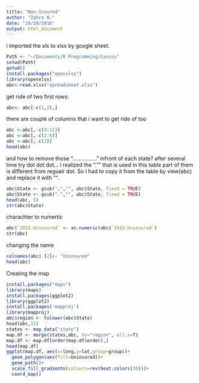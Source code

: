 ```yaml
---
title: "Non-Insured"
author: "Zahra N."
date: "10/28/2016"
output: html_document
---
```

i imported the xls to xlsx by google sheet. 
```r
Path <- "~/Documents/R Programming/Census"
setwd(Path)
getwd()
install.packages("openxlsx")
library(openxlsx)
abc<-read.xlsx("spreadsheet.xlsx")
```
get ride of two first rows:
```r
abc<- abc[-c(1,2),]
```
there are couple of columns that i want to get ride of too
```r
abc <-abc[,-c(9:12)]
abc <-abc[,-c(2:6)]
abc <-abc[,-c(3)]
head(abc)
```
and how to remove those "................"  infront of each state? 
after several time try dot dot dot... i realized the "."" that is used in this table part of them is different from regualr dot.
So I had to copy it from the table by view(abc) and replace it with "". 
```r
abc$State <- gsub("…","", abc$State, fixed = TRUE)
abc$State <- gsub(".","", abc$State, fixed = TRUE)
head(abc, 5)
str(abc$State)

```

charachter to numertic
```r
abc$`2015.Uninsured` <- as.numeric(abc$`2015.Uninsured`)
str(abc)
```
changing the name
```r
colnames(abc) [2]<- "Uninsured"
head(abc)
```
Creating the map
```r
install.packages("maps")
library(maps)
install.packages(ggplot2)
library(ggplot2)
install.packages('mapproj')
library(mapproj)
abc$region <- tolower(abc$State)
head(abc,15)
states <- map_data("state")
map.df <- merge(states,abc, by="region", all.x=T)
map.df <- map.df[order(map.df$order),]
head(map.df)
ggplot(map.df, aes(x=long,y=lat,group=group))+
  geom_polygon(aes(fill=Uninsured))+
  geom_path()+ 
  scale_fill_gradientn(colours=rev(heat.colors(30)))+
  coord_map()


```

















































